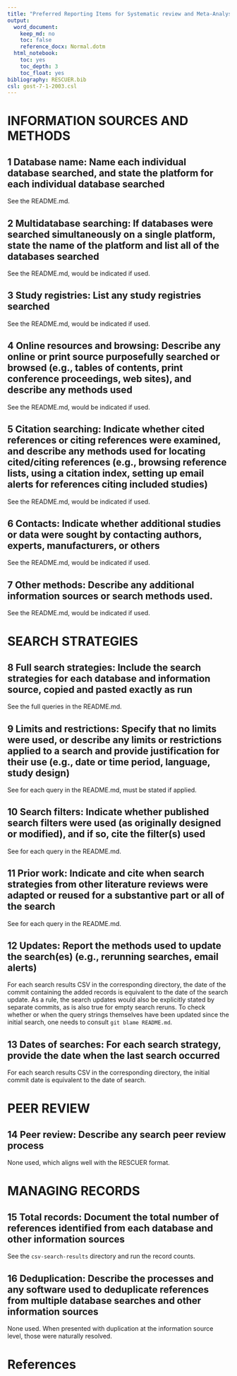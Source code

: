 ```yaml
---
title: "Preferred Reporting Items for Systematic review and Meta-Analysis Searches (PRISMA-S) 2019 statementRethlefsen ML, Koffel JB, Kirtley S, Waffenschmidt S, Ayala AP, PRISMA-S Group.Version 2.4, released December 20, 2019"
output:
  word_document:
    keep_md: no
    toc: false
    reference_docx: Normal.dotm
  html_notebook:
    toc: yes
    toc_depth: 3
    toc_float: yes
bibliography: RESCUER.bib
csl: gost-7-1-2003.csl
---
```


# INFORMATION SOURCES AND METHODS

## 1 Database name: Name each individual database searched, and state the platform for each individual database searched

See the README.md.

## 2 Multidatabase searching: If databases were searched simultaneously on a single platform, state the name of the platform and list all of the databases searched

See the README.md, would be indicated if used.

## 3 Study registries: List any study registries searched

See the README.md, would be indicated if used.

## 4 Online resources and browsing: Describe any online or print source purposefully searched or browsed (e.g., tables of contents, print conference proceedings, web sites), and describe any methods used

See the README.md, would be indicated if used.

## 5 Citation searching: Indicate whether cited references or citing references  were examined, and describe any methods used for locating cited/citing references (e.g., browsing reference lists, using a citation index, setting up email alerts for references citing included studies)

See the README.md, would be indicated if used.

## 6 Contacts: Indicate whether additional studies or data were sought by contacting authors, experts, manufacturers, or others

See the README.md, would be indicated if used.

## 7 Other methods: Describe any additional information sources or search methods used.

See the README.md, would be indicated if used.

# SEARCH STRATEGIES

## 8 Full search strategies: Include the search strategies for each database and information source, copied and pasted exactly as run

See the full queries in the README.md.

## 9 Limits and restrictions: Specify that no limits  were used, or describe any limits or restrictions applied to a search and provide justification for their use (e.g., date or time period, language, study design)

See for each query in the README.md, must be stated if applied.

## 10 Search filters: Indicate whether published search filters were used (as originally designed or modified), and if so, cite the filter(s) used

See for each query in the README.md.

## 11 Prior work: Indicate and cite when search strategies from other literature reviews were adapted or reused for a substantive part or all of the search

See for each query in the README.md.

## 12 Updates: Report the methods used to update the search(es) (e.g., rerunning searches, email alerts)

For each search results CSV in the corresponding directory, the date of the commit containing the added records is equivalent to the date of the search update. As a rule, the search updates would also be explicitly stated by separate commits, as is also true for empty search reruns. To check whether or when the query strings themselves have been updated since the initial search, one needs to consult `git blame README.md`.

## 13 Dates of searches: For each search strategy, provide the date when the last search occurred

For each search results CSV in the corresponding directory, the initial commit date is equivalent to the date of search.

# PEER REVIEW

## 14 Peer review: Describe any search peer review process

None used, which aligns well with the RESCUER format.

# MANAGING RECORDS

## 15 Total records: Document the total number of references identified from each database and other information sources

See the `csv-search-results` directory and run the record counts.

## 16 Deduplication: Describe the processes and any software used to deduplicate references from multiple database searches and other information sources

None used. When presented with duplication at the information source level, those were naturally resolved.

# References
